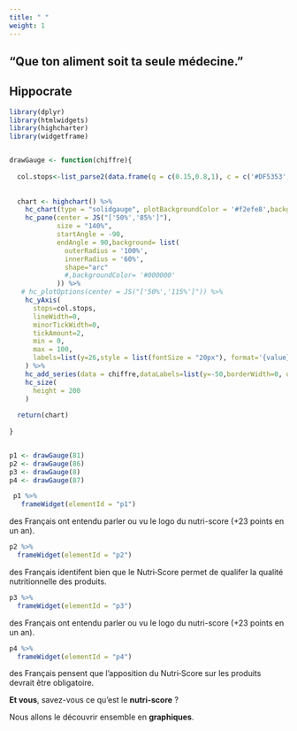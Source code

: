 ```yaml
---
title: " "
weight: 1
---
```




<!--<main class="container">-->
  <section class="effect effect-c">
    <h1 class="effect__heading">“Que ton aliment soit ta seule médecine.” </h1>
    <h2 class="effect__subheading">Hippocrate</h2>
  </section>
<!--</main>-->

```r
library(dplyr)
library(htmlwidgets)
library(highcharter)
library(widgetframe)


drawGauge <- function(chiffre){
  
  col.stops<-list_parse2(data.frame(q = c(0.15,0.8,1), c = c('#DF5353','#DDDF0D','#55BF3B'),stringsAsFactors = FALSE))
  
  
  chart <- highchart() %>%
    hc_chart(type = "solidgauge", plotBackgroundColor = '#f2efe8',backgroundColor = '#f2efe8')%>%
    hc_pane(center = JS("['50%','85%']"),
            size = "140%",
            startAngle = -90,
            endAngle = 90,background= list(
              outerRadius = '100%',
              innerRadius = '60%',
              shape="arc"
              #,backgroundColor= '#000000'
            )) %>% 
   # hc_plotOptions(center = JS("['50%','115%']")) %>% 
    hc_yAxis(
      stops=col.stops,
      lineWidth=0,
      minorTickWidth=0,
      tickAmount=2,
      min = 0,
      max = 100,
      labels=list(y=26,style = list(fontSize = "20px"), format='{value} %' )
    ) %>%
    hc_add_series(data = chiffre,dataLabels=list(y=-50,borderWidth=0, useHTML=TRUE,style = list(fontSize = "2rem"),format='{y} %'), enableMouseTracking = FALSE ) %>% 
    hc_size(
      height = 200
    )
  
  return(chart)
  
}


p1 <- drawGauge(81)
p2 <- drawGauge(86)
p3 <- drawGauge(8)
p4 <- drawGauge(87)

```


<!-- Conteneur principal de tout le diaporama -->
<div class="diapo">
<!-- Conteneur des "diapos" -->
<div class="elements">
<!-- Première diapo -->
<div class="element"> <!--active-->

```r
 p1 %>% 
   frameWidget(elementId = "p1")
```

<div class="label">
  des Français ont entendu parler ou vu le logo du nutri-score (+23 points en un an).
</div>

</div>
<div class="element">
```r
p2 %>% 
  frameWidget(elementId = "p2")
```

des Français identifent bien que le Nutri‑Score permet de qualifer la qualité nutritionnelle des produits.
</div>
<div class="element">
```r
p3 %>% 
  frameWidget(elementId = "p3")
```

des Français ont entendu parler ou vu le logo du nutri-score (+23 points en un an). 
</div>
<div class="element">

```r
p4 %>% 
  frameWidget(elementId = "p4")
```

des Français pensent  que  l’apposition  du Nutri‑Score sur les produits devrait être obligatoire. 

</div>
<!-- Flèches de navigation -->
<i id="nav-gauche" class="las la-chevron-left" onclick="plusSlides2(-1)"></i>
<i id="nav-droite" class="las la-chevron-right" onclick="plusSlides2(1)"></i>

<!--  <span class="dot" onclick="currentSlide(1)"></span> -->
<!--   <span class="dot" onclick="currentSlide(2)"></span> -->
<!--   <span class="dot" onclick="currentSlide(3)"></span> -->

</div>


**Et vous**, savez-vous ce qu'est le **nutri-score** ? 

Nous allons le découvrir ensemble en **graphiques**.

